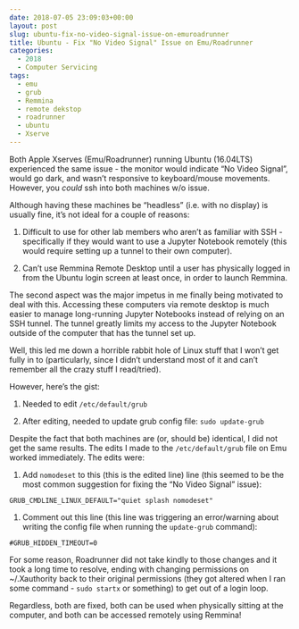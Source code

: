 ```yaml
---
date: 2018-07-05 23:09:03+00:00
layout: post
slug: ubuntu-fix-no-video-signal-issue-on-emuroadrunner
title: Ubuntu - Fix "No Video Signal" Issue on Emu/Roadrunner
categories:
  - 2018
  - Computer Servicing
tags:
  - emu
  - grub
  - Remmina
  - remote dekstop
  - roadrunner
  - ubuntu
  - Xserve
---
```


Both Apple Xserves (Emu/Roadrunner) running Ubuntu (16.04LTS) experienced the same issue - the monitor would indicate "No Video Signal", would go dark, and wasn't responsive to keyboard/mouse movements. However, you _could_ ssh into both machines w/o issue.

Although having these machines be "headless" (i.e. with no display) is usually fine, it's not ideal for a couple of reasons:





  1. Difficult to use for other lab members who aren't as familiar with SSH - specifically if they would want to use a Jupyter Notebook remotely (this would require setting up a tunnel to their own computer).



  2. Can't use Remmina Remote Desktop until a user has physically logged in from the Ubuntu login screen at least once, in order to launch Remmina.






The second aspect was the major impetus in me finally being motivated to deal with this. Accessing these computers via remote desktop is much easier to manage long-running Jupyter Notebooks instead of relying on an SSH tunnel. The tunnel greatly limits my access to the Jupyter Notebook outside of the computer that has the tunnel set up.

Well, this led me down a horrible rabbit hole of Linux stuff that I won't get fully in to (particularly, since I didn't understand most of it and can't remember all the crazy stuff I read/tried).

However, here's the gist:





  1. Needed to edit `/etc/default/grub`



  2. After editing, needed to update grub config file: `sudo update-grub`






Despite the fact that both machines are (or, should be) identical, I did not get the same results. The edits I made to the `/etc/default/grub` file on Emu worked immediately. The edits were:





  1. Add `nomodeset` to this (this is the edited line) line (this seemed to be the most common suggestion for fixing the "No Video Signal" issue):



`GRUB_CMDLINE_LINUX_DEFAULT="quiet splash nomodeset"`





  1. Comment out this line (this line was triggering an error/warning about writing the config file when running the `update-grub` command):



`#GRUB_HIDDEN_TIMEOUT=0`

For some reason, Roadrunner did not take kindly to those changes and it took a long time to resolve, ending with changing permissions on ~/.Xauthority back to their original permissions (they got altered when I ran some command - `sudo startx` or something) to get out of a login loop.

Regardless, both are fixed, both can be used when physically sitting at the computer, and both can be accessed remotely using Remmina!
